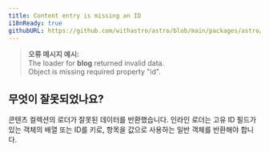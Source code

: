 ```yaml
---
title: Content entry is missing an ID
i18nReady: true
githubURL: https://github.com/withastro/astro/blob/main/packages/astro/src/core/errors/errors-data.ts
---
```


> **오류 메시지 예시:**<br/>
The loader for **blog** returned invalid data.<br/>
Object is missing required property "id".

## 무엇이 잘못되었나요?
콘텐츠 컬렉션의 로더가 잘못된 데이터를 반환했습니다.
인라인 로더는 고유 ID 필드가 있는 객체의 배열 또는 ID를 키로, 항목을 값으로 사용하는 일반 객체를 반환해야 합니다.
